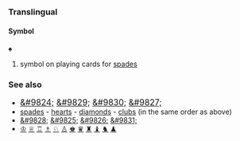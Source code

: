 ===Translingual===
====Symbol====
'''♠'''

# symbol on playing cards for [[spades]]

===See also===
* <big>[[&#9824;]] [[&#9829;]] [[&#9830;]] [[&#9827;]]</big>
* [[spades]] - [[hearts]] - [[diamonds]] - [[clubs]] (in the same order as above)
* [[&#9828;]] [[&#9825;]] [[&#9826;]]  [[&#9831;]]
* [[♔]] [[♕]] [[♖]] [[♗]] [[♘]] [[♙]]  [[♚]] [[♛]] [[♜]] [[♝]] [[♞]] [[♟]]